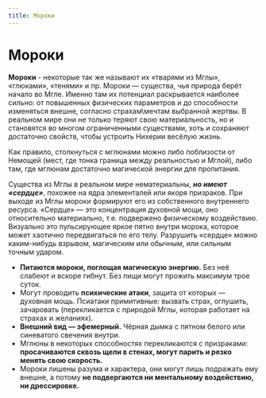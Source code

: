 ```yaml
---
title: Мороки
---
```


# Мороки
**Мороки** - некоторые так же называют их «тварями из Мглы», «глюками», «тенями» и пр.
Мороки — существа, чья природа берёт начало во Мгле. Именно там их потенциал раскрывается наиболее сильно: от повышенных физических параметров и до способности изменяться внешне, согласно страхам\мечтам выбранной жертвы. В реальном мире они не только теряют свою материальность, но и становятся во многом ограниченными существами, хоть и сохраняют достаточно свойств, чтобы устроить Нихерии весёлую жизнь.

Как правило, столкнуться с мглюнами можно либо поблизости от Немощей (мест, где тонка граница между реальностью и Мглой), либо там, где мглюнам достаточно магической энергии для пропитания.

Существа из Мглы в реальном мире нематериальны, ***но имеют «сердце»***, похожее на ядра элементалей или якоря призраков. При выходе из Мглы мороки формируют его из собственного внутреннего ресурса. «Сердце» — это концентрация духовной мощи, оно относительно материально, т.е. подвержено физическому воздействию. Визуально это пульсирующее яркое пятно внутри морока, которое может хаотично передвигаться по его телу. Разрушить «сердце» можно каким-нибудь взрывом, магическим или обычным, или сильным точным ударом.

* **Питаются мороки, поглощая магическую энергию.** Без неё слабеют и вскоре гибнут. Без пищи могут прожить максимум трое суток.
* Могут проводить **психические атаки**, защита от которых — духовная мощь. Псиатаки примитивные: вызвать страх, оглушить, зачаровать (перекликается с природой Мглы, которая работает на страхах и желаниях).
* **Внешний вид — эфемерный.** Чёрная дымка с пятном белого или синеватого свечения внутри.
* Мглюны в некоторых способностях перекликаются с призраками: **просачиваются сквозь щели в стенах, могут парить и резко менять свою скорость.**
* Мороки лишены разума и характера, они могут лишь подражать ему внешне, а потому **не подвергаются ни ментальному воздействию, ни дрессировке.**

<Board columns={4} mobileColumns={3}>
    <ButtonBestiary href="mglin" title="Мглиномес" src="/menu/guidebook/books/bestiary/moroks/mglin/pic.jpg" contain scale="2" x="40%" y="10%"/>
    <ButtonBestiary playable href="bannik" title="Банник" src="/menu/guidebook/books/bestiary/moroks/bannik/pic.jpg" scale="1.5" x="70%" y="0%"/>
</Board>